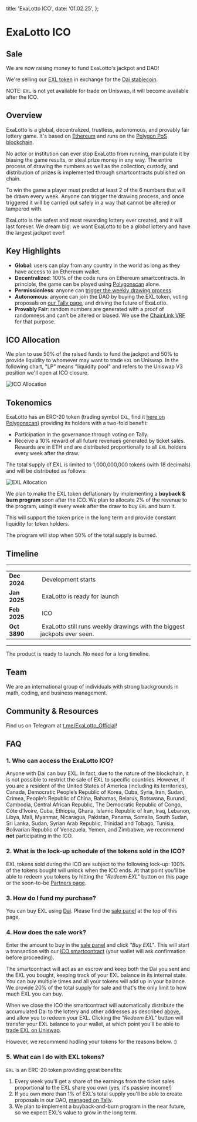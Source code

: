 
  title: 'ExaLotto ICO',
  date: '01.02.25',
};

# ExaLotto ICO

## Sale

We are now raising money to fund ExaLotto's jackpot and DAO!

We're selling our [EXL token][exl-polygonscan] in exchange for the [Dai stablecoin][dai-uniswap].

<ICOForm />

NOTE: `EXL` is not yet available for trade on Uniswap, it will become available after the ICO.

## Overview

ExaLotto is a global, decentralized, trustless, autonomous, and provably fair lottery game. It's
based on [Ethereum][ethereum] and runs on the [Polygon PoS blockchain][polygon].

No actor or institution can ever stop ExaLotto from running, manipulate it by biasing the game
results, or steal prize money in any way. The entire process of drawing the numbers as well as the
collection, custody, and distribution of prizes is implemented through smartcontracts published on
chain.

To win the game a player must predict at least 2 of the 6 numbers that will be drawn every week.
Anyone can trigger the drawing process, and once triggered it will be carried out safely in a way
that cannot be altered or tampered with.

ExaLotto is the safest and most rewarding lottery ever created, and it will last forever. We dream
big: we want ExaLotto to be a _global_ lottery and have the largest jackpot ever!

## Key Highlights

- **Global**: users can play from any country in the world as long as they have access to an
  Ethereum wallet.
- **Decentralized**: 100% of the code runs on Ethereum smartcontracts. In principle, the game can be
  played using [Polygonscan][exalotto-polygonscan] alone.
- **Permissionless**: anyone can [trigger the weekly drawing process][draw].
- **Autonomous**: anyone can join the DAO by buying the EXL token, voting proposals on
  [our Tally page][exalotto-tally], and driving the future of ExaLotto.
- **Provably Fair**: random numbers are generated with a proof of randomness and can’t be altered or
  biased. We use the [ChainLink VRF][chainlink-vrf] for that purpose.

## ICO Allocation

We plan to use 50% of the raised funds to fund the jackpot and 50% to provide liquidity to whomever
may want to trade `EXL` on Uniswap. In the following chart, "LP" means "liquidity pool" and refers
to the Uniswap V3 position we'll open at ICO closure.

![ICO Allocation](/images/fund_allocation.svg)

## Tokenomics

ExaLotto has an ERC-20 token (trading symbol `EXL`, find it [here on Polygonscan][exl-polygonscan])
providing its holders with a two-fold benefit:

- Participation in the governance through voting on Tally.
- Receive a 10% reward of all future revenues generated by ticket sales. Rewards are in ETH and are
  distributed proportionally to all `EXL` holders every week after the draw.

The total supply of EXL is limited to 1,000,000,000 tokens (with 18 decimals) and will be
distributed as follows:

![EXL Allocation](/images/exl_allocation.svg)

We plan to make the EXL token deflationary by implementing a **buyback & burn program** soon after
the ICO. We plan to allocate 2% of the revenue to the program, using it every week after the draw to
buy `EXL` and burn it.

This will support the token price in the long term and provide constant liquidity for token holders.

The program will stop when 50% of the total supply is burned.

## Timeline

---

<table>
  <tbody>
    <tr>
      <td>
        <strong>Dec 2024&nbsp;</strong>
      </td>
      <td>&nbsp;Development starts</td>
    </tr>
    <tr>
      <td>
        <strong>Jan 2025&nbsp;</strong>
      </td>
      <td>&nbsp;ExaLotto is ready for launch</td>
    </tr>
    <tr>
      <td>
        <strong>Feb 2025&nbsp;</strong>
      </td>
      <td>&nbsp;ICO</td>
    </tr>
    <tr>
      <td>
        <strong>Oct 3890&nbsp;</strong>
      </td>
      <td>&nbsp;ExaLotto still runs weekly drawings with the biggest jackpots ever seen.</td>
    </tr>
  </tbody>
</table>

---

The product is ready to launch. No need for a long timeline.

## Team

We are an international group of individuals with strong backgrounds in math, coding, and business
management.

## Community & Resources

Find us on Telegram at [t.me/ExaLotto_Official][exalotto-telegram]!

## FAQ

### 1. Who can access the ExaLotto ICO?

Anyone with Dai can buy EXL. In fact, due to the nature of the blockchain, it is not possible to
restrict the sale of EXL to specific countries. However, if you are a resident of the United States
of America (including its territories), Canada, Democratic People’s Republic of Korea, Cuba, Syria,
Iran, Sudan, Crimea, People’s Republic of China, Bahamas, Belarus, Botswana, Burundi, Cambodia,
Central African Republic, The Democratic Republic of Congo, Côte d’Ivoire, Cuba, Ethiopia, Ghana,
Islamic Republic of Iran, Iraq, Lebanon, Libya, Mali, Myanmar, Nicaragua, Pakistan, Panama, Somalia,
South Sudan, Sri Lanka, Sudan, Syrian Arab Republic, Trinidad and Tobago, Tunisia, Bolivarian
Republic of Venezuela, Yemen, and Zimbabwe, we recommend **not** participating in the ICO.

### 2. What is the lock-up schedule of the tokens sold in the ICO?

EXL tokens sold during the ICO are subject to the following lock-up: 100% of the tokens bought will
unlock when the ICO ends. At that point you'll be able to redeem you tokens by hitting the _"Redeem
EXL"_ button on this page or the soon-to-be [Partners page][partners].

### 3. How do I fund my purchase?

You can buy EXL using [Dai][dai-uniswap]. Please find the [sale panel][sale-panel] at the top of
this page.

### 4. How does the sale work?

Enter the amount to buy in the [sale panel][sale-panel] and click _"Buy EXL"_. This will start a
transaction with our [ICO smartcontract][ico-polygonscan] (your wallet will ask confirmation before
proceeding).

The smartcontract will act as an escrow and keep both the Dai you sent and the EXL you bought,
keeping track of your EXL balance in its internal state. You can buy multiple times and all your
tokens will add up in your balance. We provide 20% of the total supply for sale and that's the only
limit to how much EXL you can buy.

When we close the ICO the smartcontract will automatically distribute the accumulated Dai to the
lottery and other addresses as described [above][ico-allocation], and allow you to redeem your EXL.
Clicking the _"Redeem EXL"_ button will transfer your EXL balance to your wallet, at which point
you'll be able to [trade EXL on Uniswap][exl-uniswap].

However, we recommend hodling your tokens for the reasons below. :)

### 5. What can I do with EXL tokens?

`EXL` is an ERC-20 token providing great benefits:

1. Every week you'll get a share of the earnings from the ticket sales proportional to the EXL
   share you own (yes, it's passive income!)
1. If you own more than 1% of EXL's total supply you'll be able to create proposals in our DAO,
   [managed on Tally][exalotto-tally].
1. We plan to implement a buyback-and-burn program in the near future, so we expect EXL's value to
   grow in the long term.

[chainlink-vrf]: https://chain.link/vrf
[dai-uniswap]: https://app.uniswap.org/explore/tokens/polygon/0x8f3cf7ad23cd3cadbd9735aff958023239c6a063
[draw]: /draw
[exl-polygonscan]: https://polygonscan.com/token/0xB9f806B1c5f73f1238Ffbc16778e2b4b9D1f51fc
[exl-uniswap]: https://app.uniswap.org/#/tokens/polygon/0xB9f806B1c5f73f1238Ffbc16778e2b4b9D1f51fc
[ethereum]: https://ethereum.org
[exalotto-polygonscan]: https://polygonscan.com/address/0x6b848AA623448ee162EE9Df73552486974Cb115A#readProxyContract
[exalotto-tally]: https://www.tally.xyz/gov/exalotto
[exalotto-telegram]: https://t.me/ExaLotto_Official
[ico-allocation]: #ico-allocation
[ico-polygonscan]: https://polygonscan.com/address/0x5f9a22b4D896632bF43ee72a49994C5696De2F9D
[partners]: /partners
[polygon]: https://polygon.technology/polygon-pos
[sale-panel]: #sale


